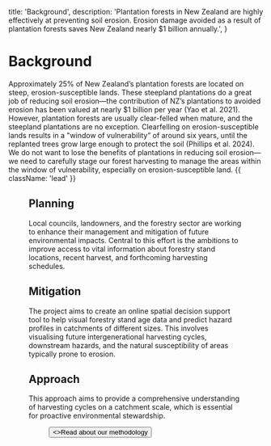 


  title: 'Background',
  description:
    'Plantation forests in New Zealand are highly effectively at preventing soil erosion. Erosion damage avoided as a result of plantation forests saves New Zealand nearly $1 billion annually.',
}

# Background

Approximately 25% of New Zealand’s plantation forests are located on steep, erosion-susceptible lands. These steepland plantations do a great job of reducing soil erosion—the contribution of NZ’s plantations to avoided erosion has been valued at nearly $1 billion per year (Yao et al. 2021).  However, plantation forests are usually clear-felled when mature, and the steepland plantations are no exception.  Clearfelling on erosion-susceptible lands results in a "window of vulnerability” of around six years, until the replanted trees grow large enough to protect the soil (Phillips et al. 2024). We do not want to lose the benefits of plantations in reducing soil erosion—we need to carefully stage our forest harvesting to manage the areas within the window of vulnerability, especially on erosion-susceptible land. {{ className: 'lead' }}

<Figure src={forest} alt="Kaingaroa Forest" caption="Aerial photograph of Kaingaroa Forest, taken by Whites Aviation (1963). Ref: WA-59845-F. Alexander Turnbull Library, Wellington, New Zealand. /records/23158511." zoom={false} />

## <TreesIcon /> Planning

Local councils, landowners, and the forestry sector are working to enhance their management and mitigation of future environmental impacts. Central to this effort is the ambitions to improve access to vital information about forestry stand locations, recent harvest, and forthcoming harvesting schedules.

## <WrenchIcon /> Mitigation

The project aims to create an online spatial decision support tool to help visual forestry stand age data and predict hazard profiles in catchments of different sizes. This involves visualising future intergenerational harvesting cycles, downstream hazards, and the natural susceptibility of areas typically prone to erosion.

## <NavigationIcon /> Approach

This approach aims to provide a comprehensive understanding of harvesting cycles on a catchment scale, which is essential for proactive environmental stewardship.

<Figure src={projectSequence} alt="Project sequence diagram" caption="Project sequence." />

<div className="not-prose">
  <Button href="/plantation-forests" variant="text" arrow="right">
    <>Read about our methodology</>
  </Button>
</div>
